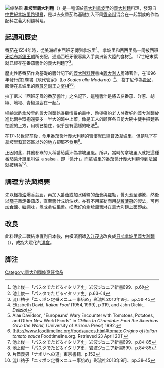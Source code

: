 {{noteTA
|T=zh-hans:那不勒斯风味意大利面;zh-hant:拿坡里義大利麵;zh-hk:拿坡里意粉;zh-mo:拿坡里意粉;zh-tw:拿坡里義大利麵;
|1=zh-hans:那不勒斯风味意大利面;zh-hant:拿坡里義大利麵;zh-hk:拿坡里意粉;zh-mo:拿坡里意粉;zh-tw:拿坡里義大利麵;
|2=zh-hans:意大利面;zh-hant:義大利麵;zh-hk:意粉;zh-mo:意粉;zh-tw:義大利麵;
|3=zh-hans:那不勒斯;zh-hant:拿坡里;zh-hk:拿坡里;zh-mo:拿坡里;zh-tw:拿坡里;
}}
[[File:Spaghetti_al_Pomodoro.JPG|缩略图]]
'''拿坡里義大利麵'''（{{lang-it|Spaghetti alla napoletana}}）是一種源於[[意大利|意大利]][[拿坡里|拿坡里]]的[[義大利麵|義大利麵]]料理，發源自[[中世紀|中世紀]][[拿坡里|拿坡里]][[路邊攤|路邊攤]]，是以去皮番茄為基礎加入不同[[香辛料|香辛料]]混合在一起製成的{{link-en|拿坡里醬|Neapolitan sauce}}作為配料之義大利麵料理。 

== 起源和歴史 ==
番茄在1554年時，從[[美洲|美洲]]經由[[西班牙|西班牙]]傳到拿坡里<ref>池上俊一「パスタでたどるイタリア史」岩波ジュニア新書699、p.69</ref>。 拿坡里和[[西西里島|西西里島]]一同被[[西班牙哈布斯堡王朝|西班牙哈布斯堡王朝]]所支配，通過西班牙很容易入手美洲新大陸的食材<ref>池上俊一「パスタでたどるイタリア史」p.63-64</ref>。 17世紀末葉就已經存在番茄醬汁的義大利麵了<ref name="shibukawa">澁川祐子「ニッポン定番メニュー事始め」彩流社2013年9月、pp.38-45</ref>。

歴史性將番茄作為基礎的醬汁記下的[[義大利料理|義大利料理]]書由[[義大利人|義大利人]]廚師{{link-it|安東尼歐·拉丁尼|Antonio Latini}}著作，在1696年發行的2卷書《現代管家》（''Lo Scalco alla Moderna''）<ref>Elizabeth David, ''Italian Food'' (1954, 1999), p 319, and John Dickie, ''Delizia! ''</ref>。 拉丁尼作為[[管家|管家]]，服侍在拿坡里的[[西班牙|西班牙]][[副王|副王]]之[[宰相|宰相]]<ref>Alan Davidson, "Europeans' Wary Encounter with Tomatoes, Potatoes, and Other New World Foods" in ''Chilies to Chocolate: Food the Americas Gave the World'', (University of Arizona Press) 1992.</ref><ref>[http://www.foodtimeline.org/foodsauces.html#tomato {{Wayback|url=http://www.foodtimeline.org/foodsauces.html#tomato |date=20210211174257 }} ''Origins of Italian tomato sauce''  Foodtimeline.org. Retrieved 23 April 2011</ref>。

拉丁尼以「西班牙風的番茄醬汁」之名記下，這種醬汁是將去皮番茄、洋蔥、胡椒、地椒、青椒混合在一起<ref name="ikegami">池上俊一「パスタでたどるイタリア史」岩波ジュニア新書699、p.84-85</ref>。

描繪當時拿坡里的義大利麵路邊攤情景的畫中，路邊攤的老人將煮好的義大利麵放進比兩手環抱還要多一半大的碗中上菜，像是工人的顧客各自從大碗中徒手把麺吊在臉的上方，用嘴巴接住，似乎是有這樣的吃法<ref name="ikegami">池上俊一「パスタでたどるイタリア史」岩波ジュニア新書699、p.84-85</ref>。

在17~18世紀前後，食用[[番茄沙司|番茄醬汁]]義大利麵的習慣就已經普及拿坡里，但是除了在拿坡里和其郊區以外的地方卻都不食用<ref name="kataoka">片岡義男「ナポリへの道」東京書籍、p.152</ref>。

正因如此，其他都市的人稱番茄醬汁為拿坡里風。所以，當時的拿坡里人就把這種番茄醬汁單單叫做 la salsa ，即「醬汁」。而拿坡里的番茄醬汁義大利麵傳到法國就被稱為{{lang|fr|spaghetti napolitaine}}<ref name="shibukawa">澁川祐子「ニッポン定番メニュー事始め」彩流社2013年9月、pp.38-45</ref>。
== 調理方法與概要 ==
先以[[橄欖油|橄欖油]]爆香[[蒜茸|蒜茸]]，再加入番茄或加水稀釋的[[茄膏|茄膏]]與[[羅勒|羅勒]]，慢火煮至沸騰，然後以[[篩子|篩子]]篩走番茄皮，直至醬汁成奶油狀。亦有不用羅勒而用[[胡椒薄荷|胡椒薄荷]]的製法，可再加[[食鹽|食鹽]]、[[糖|糖]]調味，煮成拿坡里醬。把煮好的拿坡里醬淋在意大利麵上面即成。
==改良==
此料理於二戰結束傳到日本後，由橫濱廚師[[入江茂忠|入江茂忠]]改良成[[日式拿坡里義大利麵|日式拿坡里義大利麵]]（{{lang|ja|ナポリタン}}），成為大眾化的[[洋食|洋食]]。

== 脚注 ==
{{Reflist|2}}

[[Category:意大利麵條烹飪食品|Category:意大利麵條烹飪食品]]